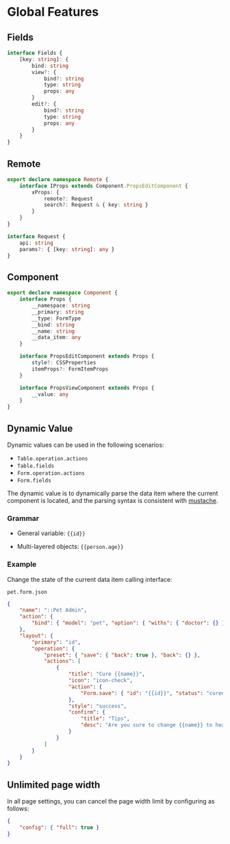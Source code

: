 # Global Features

## Fields

```ts
interface Fields {
	[key: string]: {
		bind: string
		view?: {
			bind?: string
			type: string
			props: any
		}
		edit?: {
			bind?: string
			type: string
			props: any
		}
	}
}
```

## Remote

```ts
export declare namespace Remote {
	interface IProps extends Component.PropsEditComponent {
		xProps: {
			remote?: Request
			search?: Request & { key: string }
		}
	}
}

interface Request {
	api: string
	params?: { [key: string]: any }
}
```

## Component

```ts
export declare namespace Component {
	interface Props {
		__namespace: string
		__primary: string
		__type: FormType
		__bind: string
		__name: string
		__data_item: any
	}

	interface PropsEditComponent extends Props {
		style?: CSSProperties
		itemProps?: FormItemProps
	}

	interface PropsViewComponent extends Props {
		__value: any
	}
}
```

## Dynamic Value

Dynamic values ​​can be used in the following scenarios:

- `Table.operation.actions`
- `Table.fields`
- `Form.operation.actions`
- `Form.fields`

The dynamic value is to dynamically parse the data item where the current component is located, and the parsing syntax is consistent with [mustache](https://www.npmjs.com/package/mustache).

### Grammar

- General variable: `{{id}}`

- Multi-layered objects: `{{person.age}}`

### Example

Change the state of the current data item calling interface:

`pet.form.json`

```json
{
	"name": "::Pet Admin",
	"action": {
		"bind": { "model": "pet", "option": { "withs": { "doctor": {} } } }
	},
	"layout": {
		"primary": "id",
		"operation": {
			"preset": { "save": { "back": true }, "back": {} },
			"actions": [
				{
					"title": "Cure {{name}}",
					"icon": "icon-check",
					"action": {
						"Form.save": { "id": "{{id}}", "status": "cured" }
					},
					"style": "success",
					"confirm": {
						"title": "Tips",
						"desc": "Are you sure to change {{name}} to heal?"
					}
				}
			]
		}
	}
}
```

## Unlimited page width

In all page settings, you can cancel the page width limit by configuring as follows:

```json
{
	"config": { "full": true }
}
```

